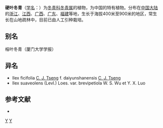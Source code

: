 {{Speciesbox 
| taxon = Ilex ficifolia
| authority = Hemsl.
| subdivision_ranks =[[变型|变型]]
| subdivision =
* 硬叶冬青 ''I. f.'' f. ''ficifolia''
* [[毛硬叶冬青|毛硬叶冬青]] ''I. f.'' f. ''daiyunshanensis''
}}

'''硬叶冬青'''（[[学名|学名]]：{{lang|la|''Ilex ficifolia''}}）为[[冬青科|冬青科]][[冬青属|冬青属]]的植物，为中国的特有植物。分布在[[中国大陆|中国大陆]]的[[浙江|浙江]]、[[江西|江西]]、[[广西|广西]]、[[广东|广东]]、[[福建|福建]]等地，生长于海拔400米至900米的地区，常生长在山地疏林中，目前已由人工引种栽培。

== 别名 ==
榕叶冬青（厦门大学学报）

== 异名 ==
* Ilex ficifolia [[曾沧江|C. J. Tseng]] f. daiyunshanensis [[曾沧江|C. J. Tseng]]
* Ilex suaveolens (Levl.) Loes. var. brevipetiola W. S. Wu et Y. X. Luo

== 参考文献 ==
<div class="references-small">
* {{cite web| url =http://www.bioinfo.cn/db05/KmzwSpecies.php?action=view&id=14124| title =硬叶冬青（原变型）| work =《中国高等植物数据库全库》| publisher =中国科学院微生物研究所| author =昆明植物研究所| accessdate =2009-02-24| archive-date =2018-06-28| archive-url =https://web.archive.org/web/20180628204035/http://www.bioinfo.cn/db05/KmzwSpecies.php?action=view| dead-url =yes}}
</div>
{{Taxonbar|from=Q15227919}}

[[Category:冬青属|Y]]
[[Category:中國特有植物|Y]]